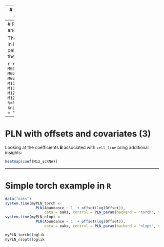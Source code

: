
---
#  PLN with offsets and covariates

- Cell-line effect is in the regression coefficient (groupwise or common mean)
- Spurious effect regarding the interactions between genes (full or diagonal covariance).

## Offset: .small[modeling sampling effort]

The predefined offset uses the total sum of reads.

```r
M01_scRNA <- PLN(counts ~ 1 + offset(log(total_counts)), scRNA_train)
M02_scRNA <- PLN(counts ~ 1 + offset(log(total_counts)), scRNA_train,
                 control = PLN_param(covariance = "diagonal"))
```

## Covariates: .small[cell-line effect ('ANOVA'-like) ]

The `cell_line` is a natural candidate for explaining a large of the variance.

```r
M11_scRNA <- PLN(counts ~ 0 + cell_line + offset(log(total_counts)), scRNA_train)
M12_scRNA <- PLN(counts ~ 0 + cell_line + offset(log(total_counts)), scRNA_train,
                 control = PLN_param(covariance = "diagonal"))
```

---
#  PLN with offsets and covariates (2)

There is a clear gain in introducing the cell_line covariate in the model:

```r
rbind(M01 = M01_scRNA$criteria, M02 = M02_scRNA$criteria, 
      M11 = M11_scRNA$criteria, M12 = M12_scRNA$criteria) %>% 
  knitr::kable(format = "html")
```

---
#  PLN with offsets and covariates (3)

Looking at the coefficients $\mathbf{B}$ associated with `cell_line` bring additional insights:

```r
heatmap(coef(M12_scRNA))
```

---
# Simple torch example in `R` 

```r
data("oaks")
system.time(myPLN_torch <-
              PLN(Abundance ~ 1  + offset(log(Offset)),
                  data = oaks, control = PLN_param(backend = "torch", trace = 0)))
system.time(myPLN_nlopt <-
              PLN(Abundance ~ 1  + offset(log(Offset)),
                  data = oaks, control = PLN_param(backend = "nlopt", trace = 0)))
```

```r
myPLN_torch$loglik
myPLN_nlopt$loglik
```

